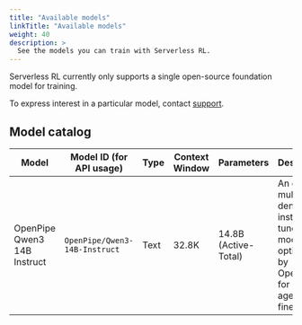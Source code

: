 ```yaml
---
title: "Available models"
linkTitle: "Available models"
weight: 40
description: >
  See the models you can train with Serverless RL.
---
```


Serverless RL currently only supports a single open-source foundation model for training.

To express interest in a particular model, contact [support](mailto:support@wandb.ai).

## Model catalog

| Model | Model ID (for API usage) | Type | Context Window | Parameters | Description |
|-------|--------------------------|------|----------------|------------|-------------|
| OpenPipe Qwen3 14B Instruct | `OpenPipe/Qwen3-14B-Instruct` | Text | 32.8K | 14.8B (Active-Total) | An efficient multilingual, dense, instruction-tuned model, optimized by OpenPipe for building agents with finetuning. |
